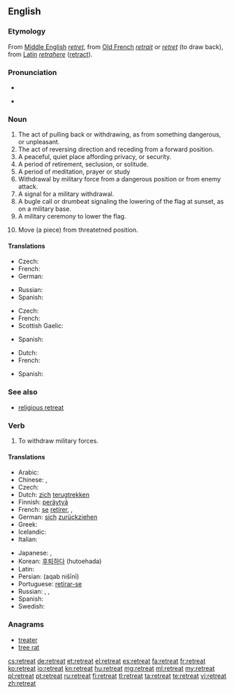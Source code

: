 ==English==

===Etymology===
From [[Middle English]] ''[[retret]]'', from [[Old French]] ''[[retrait]]'' or ''[[retret]]'' (to draw back), from [[Latin]] ''[[retrahere]]'' ([[retract]]).

===Pronunciation===
* {{audio|en-us-retreat.ogg|Audio (US)}}

* {{rhymes|iːt}}

===Noun===
{{en-noun}}

# The act of pulling back or withdrawing, as from something dangerous, or unpleasant.
# The act of reversing direction and receding from a forward position.
# A peaceful, quiet place affording privacy, or security.
# A period of retirement, seclusion, or solitude.
# A period of meditation, prayer or study
# Withdrawal by military force from a dangerous position or from enemy attack.
# A signal for a military withdrawal.
# A bugle call or drumbeat signaling the lowering of the flag at sunset, as on a military base.
# A military ceremony to lower the flag.
# {{chess}} Move (a piece) from threatetned position.

====Translations====
{{trans-top|act of pulling back or withdrawing}}
* Czech: {{t-|cs|ústup|m}}
* French: {{t+|fr|retraite|f}}
* German: {{t+|de|Rückzug}}
{{trans-mid}}
* Russian: {{t+|ru|отступление|n|tr=otstuplénije}}
* Spanish: {{t+|es|retirarse}}
{{trans-bottom}}

{{trans-top|quiet place affording privacy}}
* Czech: {{t-|cs|útočiště|n}}
* French: {{t+|fr|retraite|f}}
* Scottish Gaelic: {{t-|gd|cuilidh|f}}
{{trans-mid}}
* Spanish: {{t+|es|retiro|m}}
{{trans-bottom}}

{{trans-top|period of meditation, prayer, or study}}
* Dutch: {{t+|nl|retraite|c}}
* French: {{t+|fr|retraite|f}}
{{trans-mid}}
* Spanish: {{t+|es|retiro}}
{{trans-bottom}}

===See also===
* [[religious retreat]]

===Verb===
{{en-verb}}

# To withdraw military forces.

====Translations====
{{trans-top|To withdraw military forces}}
* Arabic: {{t-|ar|تراجع|tr=taraaja3a}}
* Chinese: {{zh-tsp|後退|后退|hòutuì}}, {{zh-tsp|退卻|退却|tuìquè}}
* Czech: {{t-|cs|ustoupit}}
* Dutch: [[zich]] [[terugtrekken]]
* Finnish: [[peräytyä]]
* French: [[se#French|se]] [[retirer]], {{t+|fr|battre en retraite}}, {{t-|fr|se replier}}
* German: [[sich]] [[zurückziehen]]
* Greek: {{t-|el|αποτραβιέμαι|tr=apotraviémai}}
* Icelandic: {{t-|is|hörfa}}
* Italian: {{t+|it|ritirarsi}}
{{trans-mid}}
* Japanese: {{t-|ja|退却する|tr=taikyaku-suru}}, {{t-|ja|後退する|tr=kōtai-suru}}
* Korean: [[후퇴하다]] (hutoehada)
* Latin: {{t-|la|pedem referre}}
* Persian: {{fa-Arab|[[عقب نشینی]]}} (aqab nišīnī)
* Portuguese: [[retirar-se]]
* Russian: {{t+|ru|отступать|tr=otstupát'}} {{impf}},  {{t+|ru|отступить|tr=otstupít'}} {{pf.}}, {{t+|ru|ретироваться|tr=retirovát'sja}} {{impf}}
* Spanish: {{t+|es|retirarse}}
* Swedish: {{t+|sv|retirera}}
{{trans-bottom}}

===Anagrams===
* [[treater#English|treater]]
* [[tree rat#English|tree rat]]

[[cs:retreat]]
[[de:retreat]]
[[et:retreat]]
[[el:retreat]]
[[es:retreat]]
[[fa:retreat]]
[[fr:retreat]]
[[ko:retreat]]
[[io:retreat]]
[[kn:retreat]]
[[hu:retreat]]
[[mg:retreat]]
[[ml:retreat]]
[[my:retreat]]
[[pl:retreat]]
[[pt:retreat]]
[[ru:retreat]]
[[fi:retreat]]
[[tl:retreat]]
[[ta:retreat]]
[[te:retreat]]
[[vi:retreat]]
[[zh:retreat]]